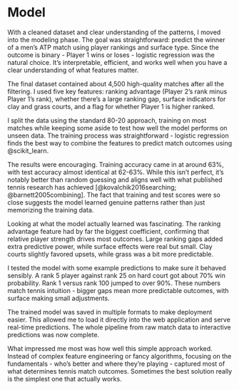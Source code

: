 # Model

With a cleaned dataset and clear understanding of the patterns, I moved into the modeling 
phase. The goal was straightforward: predict the winner of a men's ATP match using player 
rankings and surface type. Since the outcome is binary - Player 1 wins or loses - logistic 
regression was the natural choice. It's interpretable, efficient, and works well when you 
have a clear understanding of what features matter.

The final dataset contained about 4,500 high-quality matches after all the filtering. I 
used five key features: ranking advantage (Player 2's rank minus Player 1's rank), whether 
there's a large ranking gap, surface indicators for clay and grass courts, and a flag for 
whether Player 1 is higher ranked.

I split the data using the standard 80-20 approach, training on most matches while keeping 
some aside to test how well the model performs on unseen data. The training process was 
straightforward - logistic regression finds the best way to combine the features to predict 
match outcomes using @scikit_learn.

The results were encouraging. Training accuracy came in at around 63%, with test accuracy 
almost identical at 62-63%. While this isn't perfect, it's notably better than random
guessing and aligns well with what published tennis research has achieved [@kovalchik2016searching; @barnett2005combining].
The fact that training and test scores were so close suggests the model learned genuine patterns rather 
than just memorizing the training data.

Looking at what the model actually learned was fascinating. The ranking advantage feature 
had by far the biggest coefficient, confirming that relative player strength drives most 
outcomes. Large ranking gaps added extra predictive power, while surface effects were real 
but small. Clay courts slightly favored upsets, while grass was a bit more predictable.

I tested the model with some example predictions to make sure it behaved sensibly. A rank 5 
player against rank 25 on hard court got about 70% win probability. Rank 1 versus rank 100 
jumped to over 90%. These numbers match tennis intuition - bigger gaps mean more predictable 
outcomes, with surface making small adjustments.

The trained model was saved in multiple formats to make deployment easier. This allowed me 
to load it directly into the web application and serve real-time predictions. The whole 
pipeline from raw match data to interactive predictions was now complete.

What impressed me most was how well this simple approach worked. Instead of complex feature 
engineering or fancy algorithms, focusing on the fundamentals - who's better and where 
they're playing - captured most of what determines tennis match outcomes. Sometimes the 
best solution really is the simplest one that actually works.
